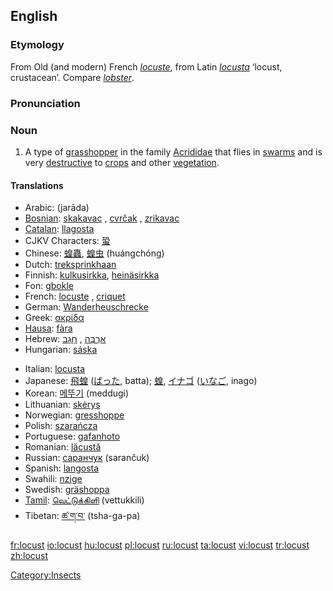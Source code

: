 ==English==
{{wikipedia}}
===Etymology===
From Old (and modern) French ''[[locuste]]'', from Latin ''[[locusta]]'' ‘locust, crustacean’.  Compare ''[[lobster]]''.

===Pronunciation===
{{IPA|/ˈləʊkəs/}}

===Noun===
{{en-noun}}

# A type of [[grasshopper]] in the family [[Acrididae]] that flies in [[swarm]]s and is very [[destructive]] to [[crop]]s and other [[vegetation]].

====Translations====
{{top}}
*Arabic: {{ARchar|[[جرادة]]}} (jarāda) {{f}}
*[[Bosnian]]: [[skakavac]] {{m}}, [[cvrčak]] {{m}}, [[zrikavac]] {{m}}
*[[Catalan]]: [[llagosta]] {{f}}
*CJKV Characters: [[蛩]]
*Chinese: [[蝗蟲]], [[蝗虫]] (huángchóng)
*Dutch: [[treksprinkhaan]] {{m}}
*Finnish: [[kulkusirkka]], [[heinäsirkka]]
*Fon: [[gbokle]]
*French: [[locuste]] {{f}}, [[criquet]] {{m}}
*German: [[Wanderheuschrecke]] {{f}}
*Greek: [[ακρίδα]] {{f}}
*[[Hausa]]: [[fàra]]
*Hebrew: [[ארבה|אַרְבֶּה]] {{m}}, [[חגב|חָגָב]] {{m}}
*Hungarian: [[sáska]]
{{mid}}
*Italian: [[locusta]] {{f}}
*Japanese: [[飛蝗]] ([[ばった]], batta); [[蝗]], [[イナゴ]] ([[いなご]], inago)
*Korean: [[메뚜기]] (meddugi)
*Lithuanian: [[skėrys]] {{m}}
*Norwegian: [[gresshoppe]] {{m}}
*Polish: [[szarańcza]] {{f}}
*Portuguese: [[gafanhoto]] {{m}}
*Romanian: [[lăcustă]] {{f}}
*Russian: [[саранчук]] (sarančuk) {{m}}
*Spanish: [[langosta]] {{f}}
*Swahili: [[nzige]]
*Swedish: [[gräshoppa]] {{c}}
*[[Tamil]]: [[வெட்டுக்கிளி]] (vettukkili)
*Tibetan: [[ཚ་ག་བ་]] (tsha-ga-pa)
{{bottom}}

[[Category:Insects]]

[[fr:locust]]
[[io:locust]]
[[hu:locust]]
[[pl:locust]]
[[ru:locust]]
[[ta:locust]]
[[vi:locust]]
[[tr:locust]]
[[zh:locust]]